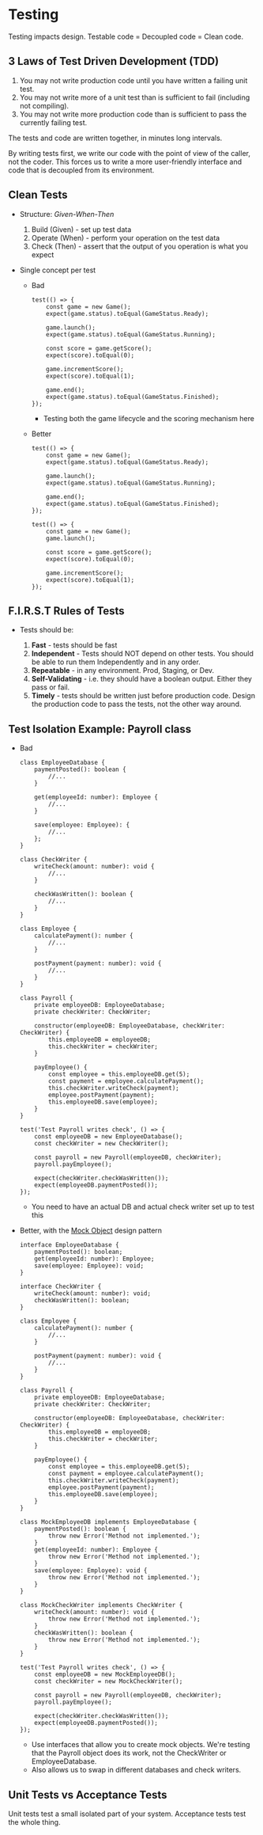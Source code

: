 # Testing

Testing impacts design. Testable code = Decoupled code = Clean code.

## 3 Laws of Test Driven Development (TDD)

1. You may not write production code until you have written a failing unit test.
2. You may not write more of a unit test than is sufficient to fail (including not compiling).
3. You may not write more production code than is sufficient to pass the currently failing test.

The tests and code are written together, in minutes long intervals.

By writing tests first, we write our code with the point of view of the caller, not the coder.
This forces us to write a more user-friendly interface and code that is decoupled from its environment.

## Clean Tests

-   Structure: _Given-When-Then_

    1. Build (Given) - set up test data
    2. Operate (When) - perform your operation on the test data
    3. Check (Then) - assert that the output of you operation is what you expect

-   Single concept per test

    -   Bad

        ```
        test(() => {
            const game = new Game();
            expect(game.status).toEqual(GameStatus.Ready);

            game.launch();
            expect(game.status).toEqual(GameStatus.Running);

            const score = game.getScore();
            expect(score).toEqual(0);

            game.incrementScore();
            expect(score).toEqual(1);

            game.end();
            expect(game.status).toEqual(GameStatus.Finished);
        });
        ```

        -   Testing both the game lifecycle and the scoring mechanism here

    -   Better

        ```
        test(() => {
            const game = new Game();
            expect(game.status).toEqual(GameStatus.Ready);

            game.launch();
            expect(game.status).toEqual(GameStatus.Running);

            game.end();
            expect(game.status).toEqual(GameStatus.Finished);
        });

        test(() => {
            const game = new Game();
            game.launch();

            const score = game.getScore();
            expect(score).toEqual(0);

            game.incrementScore();
            expect(score).toEqual(1);
        });
        ```

## F.I.R.S.T Rules of Tests

-   Tests should be:

    1. **Fast** - tests should be fast
    2. **Independent** - Tests should NOT depend on other tests. You should be able to run them Independently and in any order.
    3. **Repeatable** - in any environment. Prod, Staging, or Dev.
    4. **Self-Validating** - i.e. they should have a boolean output. Either they pass or fail.
    5. **Timely** - tests should be written just before production code. Design the production code to pass the tests, not the other way around.

## Test Isolation Example: Payroll class

-   Bad

    ```
    class EmployeeDatabase {
        paymentPosted(): boolean {
            //...
        }

        get(employeeId: number): Employee {
            //...
        }

        save(employee: Employee): {
            //...
        };
    }

    class CheckWriter {
        writeCheck(amount: number): void {
            //...
        }

        checkWasWritten(): boolean {
            //...
        }
    }

    class Employee {
        calculatePayment(): number {
            //...
        }

        postPayment(payment: number): void {
            //...
        }
    }

    class Payroll {
        private employeeDB: EmployeeDatabase;
        private checkWriter: CheckWriter;

        constructor(employeeDB: EmployeeDatabase, checkWriter: CheckWriter) {
            this.employeeDB = employeeDB;
            this.checkWriter = checkWriter;
        }

        payEmployee() {
            const employee = this.employeeDB.get(5);
            const payment = employee.calculatePayment();
            this.checkWriter.writeCheck(payment);
            employee.postPayment(payment);
            this.employeeDB.save(employee);
        }
    }

    test('Test Payroll writes check', () => {
        const employeeDB = new EmployeeDatabase();
        const checkWriter = new CheckWriter();

        const payroll = new Payroll(employeeDB, checkWriter);
        payroll.payEmployee();

        expect(checkWriter.checkWasWritten());
        expect(employeeDB.paymentPosted());
    });
    ```

    -   You need to have an actual DB and actual check writer set up to test this

-   Better, with the [Mock Object](/design-patterns/mock-object) design pattern

    ```
    interface EmployeeDatabase {
        paymentPosted(): boolean;
        get(employeeId: number): Employee;
        save(employee: Employee): void;
    }

    interface CheckWriter {
        writeCheck(amount: number): void;
        checkWasWritten(): boolean;
    }

    class Employee {
        calculatePayment(): number {
            //...
        }

        postPayment(payment: number): void {
            //...
        }
    }

    class Payroll {
        private employeeDB: EmployeeDatabase;
        private checkWriter: CheckWriter;

        constructor(employeeDB: EmployeeDatabase, checkWriter: CheckWriter) {
            this.employeeDB = employeeDB;
            this.checkWriter = checkWriter;
        }

        payEmployee() {
            const employee = this.employeeDB.get(5);
            const payment = employee.calculatePayment();
            this.checkWriter.writeCheck(payment);
            employee.postPayment(payment);
            this.employeeDB.save(employee);
        }
    }

    class MockEmployeeDB implements EmployeeDatabase {
        paymentPosted(): boolean {
            throw new Error('Method not implemented.');
        }
        get(employeeId: number): Employee {
            throw new Error('Method not implemented.');
        }
        save(employee: Employee): void {
            throw new Error('Method not implemented.');
        }
    }

    class MockCheckWriter implements CheckWriter {
        writeCheck(amount: number): void {
            throw new Error('Method not implemented.');
        }
        checkWasWritten(): boolean {
            throw new Error('Method not implemented.');
        }
    }

    test('Test Payroll writes check', () => {
        const employeeDB = new MockEmployeeDB();
        const checkWriter = new MockCheckWriter();

        const payroll = new Payroll(employeeDB, checkWriter);
        payroll.payEmployee();

        expect(checkWriter.checkWasWritten());
        expect(employeeDB.paymentPosted());
    });
    ```

    -   Use interfaces that allow you to create mock objects.
        We're testing that the Payroll object does its work, not the CheckWriter or EmployeeDatabase.
    -   Also allows us to swap in different databases and check writers.

## Unit Tests vs Acceptance Tests

Unit tests test a small isolated part of your system. Acceptance tests test the whole thing.
